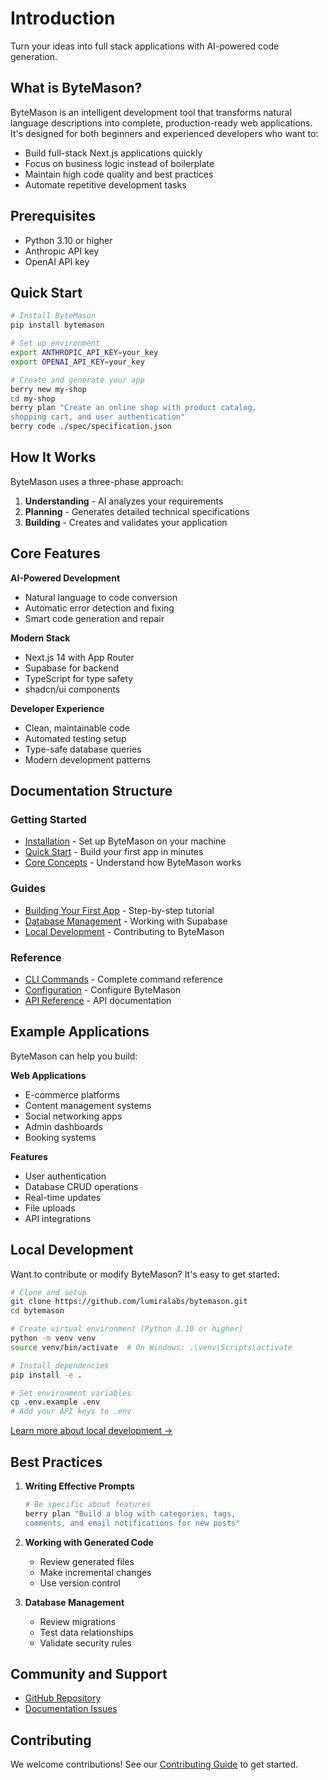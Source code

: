 # Introduction

Turn your ideas into full stack applications with AI-powered code generation.

## What is ByteMason?

ByteMason is an intelligent development tool that transforms natural language descriptions into complete, production-ready web applications. It's designed for both beginners and experienced developers who want to:

- Build full-stack Next.js applications quickly
- Focus on business logic instead of boilerplate
- Maintain high code quality and best practices
- Automate repetitive development tasks

## Prerequisites

- Python 3.10 or higher
- Anthropic API key
- OpenAI API key


## Quick Start

```bash
# Install ByteMason
pip install bytemason

# Set up environment
export ANTHROPIC_API_KEY=your_key
export OPENAI_API_KEY=your_key

# Create and generate your app
berry new my-shop
cd my-shop
berry plan "Create an online shop with product catalog, 
shopping cart, and user authentication"
berry code ./spec/specification.json
```

## How It Works

ByteMason uses a three-phase approach:

1. **Understanding** - AI analyzes your requirements
2. **Planning** - Generates detailed technical specifications
3. **Building** - Creates and validates your application

## Core Features

**AI-Powered Development**
- Natural language to code conversion
- Automatic error detection and fixing
- Smart code generation and repair

**Modern Stack**
- Next.js 14 with App Router
- Supabase for backend
- TypeScript for type safety
- shadcn/ui components

**Developer Experience**
- Clean, maintainable code
- Automated testing setup
- Type-safe database queries
- Modern development patterns

## Documentation Structure

### Getting Started
- [Installation](documentation/getting-started/installation.mdx) - Set up ByteMason on your machine
- [Quick Start](documentation/getting-started/quickstart.mdx) - Build your first app in minutes
- [Core Concepts](documentation/core-concepts/architecture.mdx) - Understand how ByteMason works

### Guides
- [Building Your First App](documentation/guides/building-todo-app.mdx) - Step-by-step tutorial
- [Database Management](documentation/guides/database-management.mdx) - Working with Supabase
- [Local Development](documentation/guides/local-development.mdx) - Contributing to ByteMason

### Reference
- [CLI Commands](documentation/api-reference/commands.mdx) - Complete command reference
- [Configuration](documentation/api-reference/configuration.mdx) - Configure ByteMason
- [API Reference](documentation/api-reference/api.mdx) - API documentation

## Example Applications

ByteMason can help you build:

**Web Applications**
- E-commerce platforms
- Content management systems
- Social networking apps
- Admin dashboards
- Booking systems

**Features**
- User authentication
- Database CRUD operations
- Real-time updates
- File uploads
- API integrations

## Local Development

Want to contribute or modify ByteMason? It's easy to get started:

```bash
# Clone and setup
git clone https://github.com/lumiralabs/bytemason.git
cd bytemason

# Create virtual environment (Python 3.10 or higher)
python -m venv venv
source venv/bin/activate  # On Windows: .\venv\Scripts\activate

# Install dependencies
pip install -e .

# Set environment variables
cp .env.example .env
# Add your API keys to .env
```

[Learn more about local development →](documentation/guides/local-development.mdx)

## Best Practices

1. **Writing Effective Prompts**
   ```bash
   # Be specific about features
   berry plan "Build a blog with categories, tags, 
   comments, and email notifications for new posts"
   ```

2. **Working with Generated Code**
   - Review generated files
   - Make incremental changes
   - Use version control

3. **Database Management**
   - Review migrations
   - Test data relationships
   - Validate security rules

## Community and Support

- [GitHub Repository](https://github.com/lumiralabs/bytemason)
- [Documentation Issues](https://github.com/lumiralabs/bytemason/issues)

## Contributing

We welcome contributions! See our [Contributing Guide](ocumentation/guides/local-development#contributing-guidelines) to get started.

